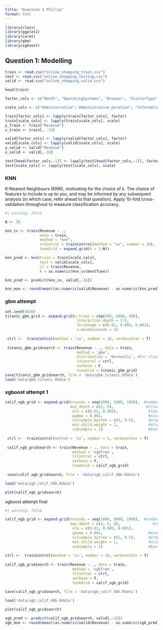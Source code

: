 ```yaml
---
title: "Question 1 Phillip"
format: html
---
```


```r
library(class)
library(ggplot2)
library(caret)
library(gbm)
library(xgboost)
```

## Question 1: Modelling

```r
train <- read.csv("online_shopping_train.csv")
test <- read.csv("online_shopping_testing.csv")
valid <- read.csv("online_shopping_valid.csv")

head(train)

factor_cols <- c("Month", "OperatingSystems", "Browser", "VisitorType", "Weekend", "Revenue")

scale_cols <- c("Administrative","Administrative_Duration", "Informational", "Informational_Duration","ProductRelated","SpecialDay", "ProductRelated_Duration","BounceRates", "ExitRates", "PageValues")

train[factor_cols] <- lapply(train[factor_cols], factor)
train[scale_cols] <- lapply(train[scale_cols], scale)
y_train <- train["Revenue"]
x_train <- train[, -16]

valid[factor_cols] <- lapply(valid[factor_cols], factor)
valid[scale_cols] <- lapply(valid[scale_cols], scale)
y_valid <- valid["Revenue"]
x_valid <- valid[,-16]

test[head(factor_cols,-1)] <- lapply(test[head(factor_cols,-1)], factor)
test[scale_cols] <- lapply(test[scale_cols], scale)
```

### KNN

K-Nearest Neighbours (KNN), motivating for the choice of k. The choice of features to include is up to you, and may be informed by any subsequent analysis (in which case, refer ahead to that question). Apply 10-fold cross-validation throughout to measure classification accuracy.

```r
#| warning: false

N <- 30

knn_cv <- train(Revenue ~ ., 
                data = train,
                method = "knn",
                trControl = trainControl(method = "cv", number = 10),
                tuneGrid = expand.grid(k = 1:N))

knn_pred <- knn(train = train[scale_cols],
                test = valid[scale_cols],
                cl = train$Revenue,
                k = as.numeric(knn_cv$bestTune))

knn_pred <- predict(knn_cv, valid[,-16])

knn_mse <- round(mean((as.numeric(valid$Revenue) - as.numeric(knn_pred))^2), 3)

```

### gbm attempt

```r
set.seed(4026)
titanic_gbm_grid <- expand.grid(n.trees = seq(500, 6000, 500),
                                 interaction.depth = 1:5,
                                 shrinkage = c(0.01, 0.005, 0.001),
                                 n.minobsinnode = 1)
 
 ctrl <-  trainControl(method = 'cv', number = 10, verboseIter = T)
 
 titanic_gbm_gridsearch <- train(Revenue ~ ., data = train,
                                 method = 'gbm',
                                 distribution = 'bernoulli', #For classification
                                 trControl = ctrl,
                                 verbose = F,
                                 tuneGrid = titanic_gbm_grid)
save(titanic_gbm_gridsearch, file = 'data/gbm_titanic.Rdata')
load('data/gbm_titanic.Rdata')
```

### xgboost attempt 1

```r
calif_xgb_grid <- expand.grid(nrounds = seq(1000, 5000, 1000),  #number of trees
                              max_depth = c(2, 5),               #interaction depth
                               eta = c(0.01, 0.005),              #learning rate
                               gamma = 0.001,                     #mindev
                               colsample_bytree = c(1, 0.5),      #proportion random features per tree
                               min_child_weight = 1,              #also controls tree depth
                               subsample = 1)                     #bootstrap proportion
 
 ctrl <-  trainControl(method = 'cv', number = 5, verboseIter = T)
 
 calif_xgb_gridsearch <- train(Revenue ~ ., data = train,
                               method = 'xgbTree',
                               trControl = ctrl,
                               verbose = F,
                               tuneGrid = calif_xgb_grid)
 
 save(calif_xgb_gridsearch, file = 'data/xgb_calif_40k.Rdata')

load('data/xgb_calif_40k.Rdata')

plot(calif_xgb_gridsearch)
```

xgboost attempt final

```r
#| warning: false

calif_xgb_grid <- expand.grid(nrounds = seq(1000, 5000, 1000),  #number of trees
                              max_depth = c(2, 5, 8),               #interaction depth
                               eta = c(0.01, 0.005, 0.001),              #learning rate
                               gamma = 0.001,                     #mindev
                               colsample_bytree = c(1, 0.5),      #proportion random features per tree
                               min_child_weight = 1,              #also controls tree depth
                               subsample = 1)                     #bootstrap proportion
 
ctrl <-  trainControl(method = 'cv', number = 10, verboseIter = T)
 
calif_xgb_gridsearch <- train(Revenue ~ ., data = train,
                               method = 'xgbTree',
                               trControl = ctrl,
                               verbose = F,
                               tuneGrid = calif_xgb_grid)
 
save(calif_xgb_gridsearch, file = 'data/xgb_calif_40k.Rdata')

load('data/xgb_calif_40k.Rdata')

plot(calif_xgb_gridsearch)

xgb_pred <- predict(calif_xgb_gridsearch, valid[,-16])
xgb_mse <- round(mean((as.numeric(valid$Revenue) - as.numeric(xgb_pred))^2), 3)

```
